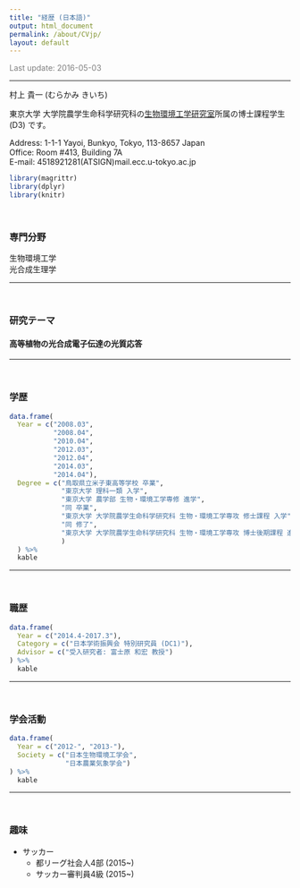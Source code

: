 ```yaml
---
title: "経歴 (日本語)"
output: html_document
permalink: /about/CVjp/
layout: default
---
```


<FONT color="grey">Last update: 2016-05-03  </FONT><br>

--------------

村上 貴一 (むらかみ きいち)

東京大学 大学院農学生命科学研究科の[生物環境工学研究室](http://www.kankyo.en.a.u-tokyo.ac.jp/index-E.htm)所属の博士課程学生 (D3) です。  


Address: 1-1-1 Yayoi, Bunkyo, Tokyo, 113-8657 Japan  
Office: Room #413, Building 7A  
E-mail: 4518921281(ATSIGN)mail.ecc.u-tokyo.ac.jp  

```r
library(magrittr)
library(dplyr)
library(knitr)
```

<br>

### 専門分野  
生物環境工学  
光合成生理学  

------

<br>

### 研究テーマ  

#### 高等植物の光合成電子伝達の光質応答  

------

<br>

### 学歴
```r
data.frame(
  Year = c("2008.03",
           "2008.04",
           "2010.04",
           "2012.03",
           "2012.04",
           "2014.03",
           "2014.04"),
  Degree = c("鳥取県立米子東高等学校 卒業",
             "東京大学 理科一類 入学",
             "東京大学 農学部 生物・環境工学専修 進学",
             "同 卒業",
             "東京大学 大学院農学生命科学研究科 生物・環境工学専攻 修士課程 入学",
             "同 修了",
             "東京大学 大学院農学生命科学研究科 生物・環境工学専攻 博士後期課程 進学"
             )
  ) %>%
  kable
```

------

<br>

### 職歴
```r
data.frame(
  Year = c("2014.4-2017.3"),
  Category = c("日本学術振興会 特別研究員 (DC1)"),
  Advisor = c("受入研究者: 富士原 和宏 教授")
) %>%
  kable
```

------

<br>

### 学会活動
```r
data.frame(
  Year = c("2012-", "2013-"),
  Society = c("日本生物環境工学会",
              "日本農業気象学会")
) %>%
  kable
```

-----

<br>

### 趣味  

* サッカー  
    * 都リーグ社会人4部 (2015~)  
    * サッカー審判員4級 (2015~)  